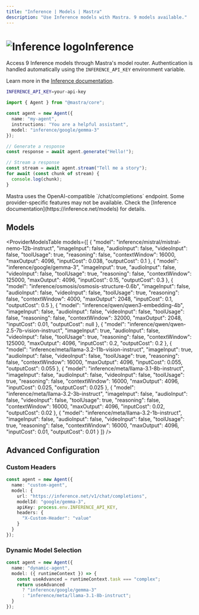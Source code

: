 ```yaml
---
title: "Inference | Models | Mastra"
description: "Use Inference models with Mastra. 9 models available."
---
```




# <img src="https://models.dev/logos/inference.svg" alt="Inference logo" className="inline w-8 h-8 mr-2 align-middle dark:invert dark:brightness-0 dark:contrast-200" />Inference

Access 9 Inference models through Mastra's model router. Authentication is handled automatically using the `INFERENCE_API_KEY` environment variable.

Learn more in the [Inference documentation](https://inference.net/models).

```bash
INFERENCE_API_KEY=your-api-key
```

```typescript
import { Agent } from "@mastra/core";

const agent = new Agent({
  name: "my-agent",
  instructions: "You are a helpful assistant",
  model: "inference/google/gemma-3"
});

// Generate a response
const response = await agent.generate("Hello!");

// Stream a response
const stream = await agent.stream("Tell me a story");
for await (const chunk of stream) {
  console.log(chunk);
}
```

<Callout type="info">
Mastra uses the OpenAI-compatible `/chat/completions` endpoint. Some provider-specific features may not be available. Check the [Inference documentation](https://inference.net/models) for details.
</Callout>

## Models

<ProviderModelsTable 
  models={[
  {
    "model": "inference/mistral/mistral-nemo-12b-instruct",
    "imageInput": false,
    "audioInput": false,
    "videoInput": false,
    "toolUsage": true,
    "reasoning": false,
    "contextWindow": 16000,
    "maxOutput": 4096,
    "inputCost": 0.038,
    "outputCost": 0.1
  },
  {
    "model": "inference/google/gemma-3",
    "imageInput": true,
    "audioInput": false,
    "videoInput": false,
    "toolUsage": true,
    "reasoning": false,
    "contextWindow": 125000,
    "maxOutput": 4096,
    "inputCost": 0.15,
    "outputCost": 0.3
  },
  {
    "model": "inference/osmosis/osmosis-structure-0.6b",
    "imageInput": false,
    "audioInput": false,
    "videoInput": false,
    "toolUsage": true,
    "reasoning": false,
    "contextWindow": 4000,
    "maxOutput": 2048,
    "inputCost": 0.1,
    "outputCost": 0.5
  },
  {
    "model": "inference/qwen/qwen3-embedding-4b",
    "imageInput": false,
    "audioInput": false,
    "videoInput": false,
    "toolUsage": false,
    "reasoning": false,
    "contextWindow": 32000,
    "maxOutput": 2048,
    "inputCost": 0.01,
    "outputCost": null
  },
  {
    "model": "inference/qwen/qwen-2.5-7b-vision-instruct",
    "imageInput": true,
    "audioInput": false,
    "videoInput": false,
    "toolUsage": true,
    "reasoning": false,
    "contextWindow": 125000,
    "maxOutput": 4096,
    "inputCost": 0.2,
    "outputCost": 0.2
  },
  {
    "model": "inference/meta/llama-3.2-11b-vision-instruct",
    "imageInput": true,
    "audioInput": false,
    "videoInput": false,
    "toolUsage": true,
    "reasoning": false,
    "contextWindow": 16000,
    "maxOutput": 4096,
    "inputCost": 0.055,
    "outputCost": 0.055
  },
  {
    "model": "inference/meta/llama-3.1-8b-instruct",
    "imageInput": false,
    "audioInput": false,
    "videoInput": false,
    "toolUsage": true,
    "reasoning": false,
    "contextWindow": 16000,
    "maxOutput": 4096,
    "inputCost": 0.025,
    "outputCost": 0.025
  },
  {
    "model": "inference/meta/llama-3.2-3b-instruct",
    "imageInput": false,
    "audioInput": false,
    "videoInput": false,
    "toolUsage": true,
    "reasoning": false,
    "contextWindow": 16000,
    "maxOutput": 4096,
    "inputCost": 0.02,
    "outputCost": 0.02
  },
  {
    "model": "inference/meta/llama-3.2-1b-instruct",
    "imageInput": false,
    "audioInput": false,
    "videoInput": false,
    "toolUsage": true,
    "reasoning": false,
    "contextWindow": 16000,
    "maxOutput": 4096,
    "inputCost": 0.01,
    "outputCost": 0.01
  }
]}
/>

## Advanced Configuration

### Custom Headers

```typescript
const agent = new Agent({
  name: "custom-agent",
  model: {
    url: "https://inference.net/v1/chat/completions",
    modelId: "google/gemma-3",
    apiKey: process.env.INFERENCE_API_KEY,
    headers: {
      "X-Custom-Header": "value"
    }
  }
});
```

### Dynamic Model Selection

```typescript
const agent = new Agent({
  name: "dynamic-agent",
  model: ({ runtimeContext }) => {
    const useAdvanced = runtimeContext.task === "complex";
    return useAdvanced 
      ? "inference/google/gemma-3"
      : "inference/meta/llama-3.1-8b-instruct";
  }
});
```
